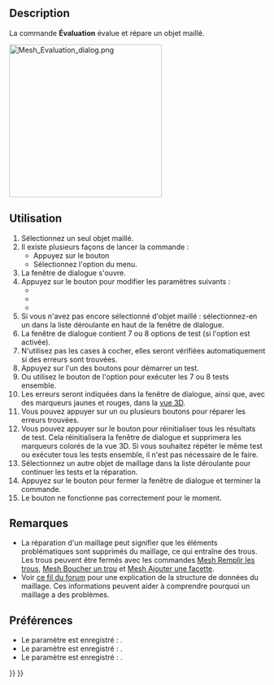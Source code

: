 <languages/>

{{Docnav/fr
|[[Mesh_RemeshGmsh/fr|Remailler avec Gmsh]]
|[[Mesh_EvaluateFacet/fr|Infos sur la face]]
|[[Mesh_Workbench/fr|Atelier Mesh]]
|IconL=Mesh_RemeshGmsh.svg
|IconR=Mesh_EvaluateFacet.svg
|IconC=Workbench_Mesh.svg
}}

{{GuiCommand/fr
|Name=Mesh Evaluation
|Name/fr=Mesh Évaluation
|MenuLocation=Maillages → Analyser → Évaluer et réparer un maillage...
|Workbenches=[[Mesh_Workbench/fr|Mesh]]
}}

==Description==

La commande '''Évaluation''' évalue et répare un objet maillé.

[[Image:Mesh_Evaluation_dialog.png|300px]]
{{Caption|La fenêtre de dialogue Évaluer et réparer un maillage avec l'option ''Recherche de plis sur une surface'' activée}}

<span id="Usage"></span>
==Utilisation==

# Sélectionnez un seul objet maillé.
# Il existe plusieurs façons de lancer la commande :
#* Appuyez sur le bouton {{Button|[[Image:Mesh_Evaluation.svg|16px]] [[Mesh_Evaluation/fr|Évaluer et réparer un maillage...]]}}
#* Sélectionnez l'option {{MenuCommand|Maillages → Analyser → [[Image:Mesh_Evaluation.svg|16px]] Évaluer et réparer un maillage...}} du menu.
# La fenêtre de dialogue {{MenuCommand|Évaluer et réparer un maillage}} s'ouvre.
# Appuyez sur le bouton {{Button|Paramètres...}} pour modifier les paramètres suivants :
#* {{MenuCommand|Rechercher des points non-manifolds}}
#* {{MenuCommand|Activer la recherche de plis sur une surface}}
#* {{MenuCommand|Ne considérer que les faces de surface nulle comme dégénérées}}
# Si vous n'avez pas encore sélectionné d'objet maillé : sélectionnez-en un dans la liste déroulante en haut de la fenêtre de dialogue.
# La fenêtre de dialogue contient 7 ou 8 options de test (si l'option {{MenuCommand|Plis sur la surface}} est activée).
# N'utilisez pas les cases à cocher, elles seront vérifiées automatiquement si des erreurs sont trouvées.
# Appuyez sur l'un des boutons {{Button|Analyser}} pour démarrer un test.
# Ou utilisez le bouton {{Button|Analyser}} de l'option {{MenuCommand|Tous les tests ci-dessus combinés}} pour exécuter les 7 ou 8 tests ensemble.
# Les erreurs seront indiquées dans la fenêtre de dialogue, ainsi que, avec des marqueurs jaunes et rouges, dans la [[3D_view/fr|vue 3D]].
# Vous pouvez appuyer sur un ou plusieurs boutons {{Button|Réparer}} pour réparer les erreurs trouvées.
# Vous pouvez appuyer sur le bouton {{Button|Réinitialiser}} pour réinitialiser tous les résultats de test. Cela réinitialisera la fenêtre de dialogue et supprimera les marqueurs colorés de la vue 3D. Si vous souhaitez répéter le même test ou exécuter tous les tests ensemble, il n'est pas nécessaire de le faire.
# Sélectionnez un autre objet de maillage dans la liste déroulante pour continuer les tests et la réparation.
# Appuyez sur le bouton {{Button|Fermer}} pour fermer la fenêtre de dialogue et terminer la commande.
# Le bouton {{Button|Actualiser}} ne fonctionne pas correctement pour le moment.

<span id="Notes"></span>
==Remarques==

* La réparation d'un maillage peut signifier que les éléments problématiques sont supprimés du maillage, ce qui entraîne des trous. Les trous peuvent être fermés avec les commandes [[Mesh_FillupHoles/fr|Mesh Remplir les trous]], [[Mesh_FillInteractiveHole/fr|Mesh Boucher un trou]] et [[Mesh_AddFacet/fr|Mesh Ajouter une facette]].
* Voir [https://forum.freecad.org/viewtopic.php?f=3&p=533252#p533252 ce fil du forum] pour une explication de la structure de données du maillage. Ces informations peuvent aider à comprendre pourquoi un maillage a des problèmes.

<span id="Preferences"></span>
==Préférences==

* Le paramètre {{MenuCommand|Rechercher des points non-manifolds}} est enregistré : {{MenuCommand|Outils → Éditer les paramètres... → BaseApp → Preferences → Mod → Mesh → Evaluation → CheckNonManifoldPoints}}.
* Le paramètre {{MenuCommand|Activer la recherche de plis sur une surface}} est enregistré : {{MenuCommand|Outils → Éditer les paramètres... → BaseApp → Preferences → Mod → Mesh → Evaluation → EnableFoldsCheck}}.
* Le paramètre {{MenuCommand|Ne considérer que les faces de surface nulle comme dégénérées}} est enregistré : {{MenuCommand|Outils → Éditer les paramètres... → BaseApp → Preferences → Mod → Mesh → Evaluation → StrictlyDegenerated}}.


{{Docnav/fr
|[[Mesh_RemeshGmsh/fr|Remailler avec Gmsh]]
|[[Mesh_EvaluateFacet/fr|Infos sur la face]]
|[[Mesh_Workbench/fr|Atelier Mesh]]
|IconL=Mesh_RemeshGmsh.svg
|IconR=Mesh_EvaluateFacet.svg
|IconC=Workbench_Mesh.svg
}}

{{Mesh Tools navi{{#translation:}}}}
{{Userdocnavi{{#translation:}}}}
{{clear}}